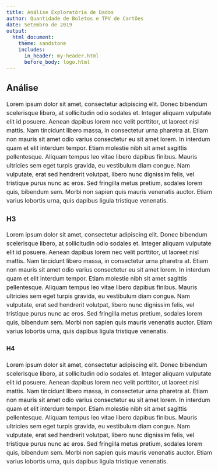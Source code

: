 ```yaml
---
title: Análise Exploratória de Dados
author: Quantidade de Boletos e TPV de Cartões
date: Setembro de 2019
output: 
  html_document:
    theme: sandstone
    includes:
      in_header: my-header.html
      before_body: logo.html
---
```


<style>
body{
  font-size: 16px;
  line-height: 24px;
}
.main-container {
  max-width: 1200px;
}
</style>

## Análise
Lorem ipsum dolor sit amet, consectetur adipiscing elit. Donec bibendum scelerisque libero, at sollicitudin odio sodales et. Integer aliquam vulputate elit id posuere. Aenean dapibus lorem nec velit porttitor, ut laoreet nisl mattis. Nam tincidunt libero massa, in consectetur urna pharetra at. Etiam non mauris sit amet odio varius consectetur eu sit amet lorem. In interdum quam et elit interdum tempor. Etiam molestie nibh sit amet sagittis pellentesque. Aliquam tempus leo vitae libero dapibus finibus. Mauris ultricies sem eget turpis gravida, eu vestibulum diam congue. Nam vulputate, erat sed hendrerit volutpat, libero nunc dignissim felis, vel tristique purus nunc ac eros. Sed fringilla metus pretium, sodales lorem quis, bibendum sem. Morbi non sapien quis mauris venenatis auctor. Etiam varius lobortis urna, quis dapibus ligula tristique venenatis.

### H3
Lorem ipsum dolor sit amet, consectetur adipiscing elit. Donec bibendum scelerisque libero, at sollicitudin odio sodales et. Integer aliquam vulputate elit id posuere. Aenean dapibus lorem nec velit porttitor, ut laoreet nisl mattis. Nam tincidunt libero massa, in consectetur urna pharetra at. Etiam non mauris sit amet odio varius consectetur eu sit amet lorem. In interdum quam et elit interdum tempor. Etiam molestie nibh sit amet sagittis pellentesque. Aliquam tempus leo vitae libero dapibus finibus. Mauris ultricies sem eget turpis gravida, eu vestibulum diam congue. Nam vulputate, erat sed hendrerit volutpat, libero nunc dignissim felis, vel tristique purus nunc ac eros. Sed fringilla metus pretium, sodales lorem quis, bibendum sem. Morbi non sapien quis mauris venenatis auctor. Etiam varius lobortis urna, quis dapibus ligula tristique venenatis.

#### H4
Lorem ipsum dolor sit amet, consectetur adipiscing elit. Donec bibendum scelerisque libero, at sollicitudin odio sodales et. Integer aliquam vulputate elit id posuere. Aenean dapibus lorem nec velit porttitor, ut laoreet nisl mattis. Nam tincidunt libero massa, in consectetur urna pharetra at. Etiam non mauris sit amet odio varius consectetur eu sit amet lorem. In interdum quam et elit interdum tempor. Etiam molestie nibh sit amet sagittis pellentesque. Aliquam tempus leo vitae libero dapibus finibus. Mauris ultricies sem eget turpis gravida, eu vestibulum diam congue. Nam vulputate, erat sed hendrerit volutpat, libero nunc dignissim felis, vel tristique purus nunc ac eros. Sed fringilla metus pretium, sodales lorem quis, bibendum sem. Morbi non sapien quis mauris venenatis auctor. Etiam varius lobortis urna, quis dapibus ligula tristique venenatis.


